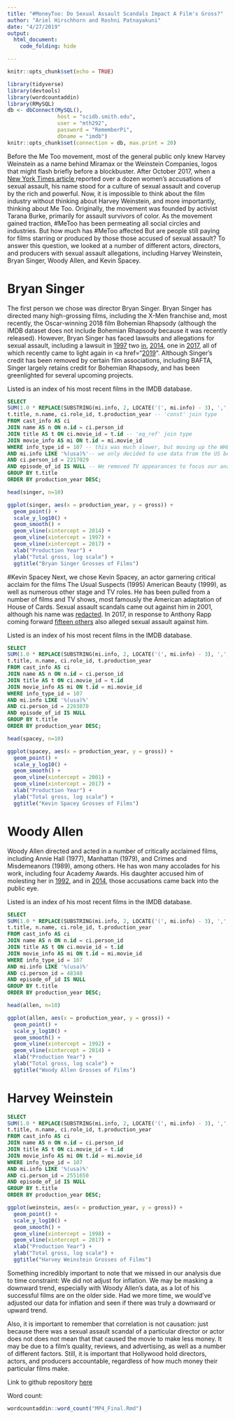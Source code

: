 ```yaml
---
title: "#MoneyToo: Do Sexual Assault Scandals Impact A Film's Gross?"
author: "Ariel Hirschhorn and Roshni Patnayakuni"
date: "4/27/2019"
output: 
  html_document:
    code_folding: hide

---
```


```r
knitr::opts_chunk$set(echo = TRUE)
```

```r
library(tidyverse)
library(devtools)
library(wordcountaddin)
library(RMySQL)
db <- dbConnect(MySQL(), 
                host = "scidb.smith.edu", 
                user = "mth292", 
                password = "RememberPi", 
                dbname = "imdb")
knitr::opts_chunk$set(connection = db, max.print = 20)
```

Before the Me Too movement, most of the general public only knew Harvey Weinstein as a name behind Miramax or the Weinstein Companies, logos that might flash briefly before a blockbuster. After October 2017, when a <a href="https://www.nytimes.com/2017/10/05/us/harvey-weinstein-harassment-allegations.html">New York Times article </a> reported over a dozen women's accusations of sexual assault, his name stood for a culture of sexual assault and coverup by the rich and powerful. Now, it is impossible to think about the film industry without thinking about Harvey Weinstein, and more importantly, thinking about Me Too. Originally, the movement was founded by activist Tarana Burke, primarily for assault survivors of color. As the movement gained traction, #MeToo has been permeating all social circles and industries. But how much has #MeToo affected  But are people still paying for films starring or produced by those those accused of sexual assault? To answer this question, we looked at a number of different actors, directors, and producers with sexual assault allegations, including Harvey Weinstein, Bryan Singer, Woody Allen, and Kevin Spacey. 

# Bryan Singer

The first person we chose was director Bryan Singer. Bryan Singer has directed many high-grossing films, including the X-Men franchise and, most recently, the Oscar-winning 2018 film Bohemian Rhapsody (although the IMDB dataset does not include Bohemian Rhapsody because it was recently released). However, Bryan Singer has faced lawsuits and allegations for sexual assault, including a lawsuit in <a href="https://www.chicagotribune.com/entertainment/ct-xpm-2014-04-18-sns-201404181737reedbusivarietyn1201159632-20140418-story.html">1997</a> two <a href="https://www.bbc.com/news/entertainment-arts-42278174,">in</a>, <a href="https://www.nytimes.com/2014/04/18/business/media/in-lawsuit-director-of-new-x-men-film-is-accused-of-sexual-assault.html">2014</a>, one in <a href="https://www.bbc.com/news/entertainment-arts-42278174">2017</a>, all of which recently came to light again in <a href="<a href="https://www.bbc.com/news/entertainment-arts-42278174">2019</a>". Although Singer's credit has been removed by certain film associations, including BAFTA, Singer largely retains credit for Bohemian Rhapsody, and has been greenlighted for several upcoming projects.  

Listed is an index of his most recent films in the IMDB database. 

```sql
SELECT 
SUM(1.0 * REPLACE(SUBSTRING(mi.info, 2, LOCATE('(', mi.info) - 3), ',', '')) AS gross, -- turned gross column into a string
t.title, n.name, ci.role_id, t.production_year -- 'const' join type
FROM cast_info AS ci
JOIN name AS n ON n.id = ci.person_id
JOIN title AS t ON ci.movie_id = t.id -- 'eq_ref' join type
JOIN movie_info AS mi ON t.id = mi.movie_id 
WHERE info_type_id = 107 -- this was much slower, but moving up the WHERE clause allowed us to use a 'ref' join type 
AND mi.info LIKE '%(usa)%'-- we only decided to use data from the US because only some films listed the international gross
AND ci.person_id = 2217029
AND episode_of_id IS NULL -- We removed TV appearances to focus our analysis, because not all TV episodes listed a gross
GROUP BY t.title
ORDER BY production_year DESC;
```
```r
head(singer, n=10)
```

```r
ggplot(singer, aes(x = production_year, y = gross)) +
  geom_point() +
  scale_y_log10() +
  geom_smooth() +
  geom_vline(xintercept = 2014) +
  geom_vline(xintercept = 1997) +
  geom_vline(xintercept = 2017) +
  xlab("Production Year") +
  ylab("Total gross, log scale") +
  ggtitle("Bryan Singer Grosses of Films")
```

#Kevin Spacey
Next, we chose Kevin Spacey, an actor garnering critical acclaim for the films The Usual Suspects (1995) American Beauty (1999), as well as numerous other stage and TV roles. He has been pulled from a number of films and TV shows, most famously the American adaptation of House of Cards. Sexual assault scandals came out against him in 2001, although his name was <a href="https://www.advocate.com/media/2017/10/31/why-did-advocate-redact-kevin-spaceys-name-2001">redacted</a>. In 2017, in response to Anthony Rapp coming forward <a href="https://money.cnn.com/2017/11/02/media/house-of-cards-kevin-spacey-harassment/index.html">fifteen others</a> also alleged sexual assault against him. 

Listed is an index of his most recent films in the IMDB database. 

```sql
SELECT 
SUM(1.0 * REPLACE(SUBSTRING(mi.info, 2, LOCATE('(', mi.info) - 3), ',', '')) AS gross,
t.title, n.name, ci.role_id, t.production_year
FROM cast_info AS ci
JOIN name AS n ON n.id = ci.person_id
JOIN title AS t ON ci.movie_id = t.id
JOIN movie_info AS mi ON t.id = mi.movie_id
WHERE info_type_id = 107
AND mi.info LIKE '%(usa)%'  
AND ci.person_id = 2263070
AND episode_of_id IS NULL
GROUP BY t.title
ORDER BY production_year DESC;
```
```r
head(spacey, n=10)
```
```r
ggplot(spacey, aes(x = production_year, y = gross)) +
  geom_point() +
  scale_y_log10() +
  geom_smooth() +
  geom_vline(xintercept = 2001) +
  geom_vline(xintercept = 2017) +
  xlab("Production Year") +
  ylab("Total gross, log scale") +
  ggtitle("Kevin Spacey Grosses of Films")
```


# Woody Allen
Woody Allen directed and acted in a number of critically acclaimed films, including Annie Hall (1977), Manhattan (1979), and Crimes and Misdemeanors (1989), among others. He has won many accolades for his work, including four Academy Awards. His daughter accused him of molesting her in <a href="https://www.vanityfair.com/news/2014/02/woody-allen-sex-abuse-10-facts">1992</a>, and in <a href="https://www.nytimes.com/2014/02/02/opinion/sunday/kristof-dylan-farrows-story.html">2014</a>, those accusations came back into the public eye.

Listed is an index of his most recent films in the IMDB database.

```sql
SELECT 
SUM(1.0 * REPLACE(SUBSTRING(mi.info, 2, LOCATE('(', mi.info) - 3), ',', '')) AS gross,
t.title, n.name, ci.role_id, t.production_year
FROM cast_info AS ci
JOIN name AS n ON n.id = ci.person_id
JOIN title AS t ON ci.movie_id = t.id
JOIN movie_info AS mi ON t.id = mi.movie_id
WHERE info_type_id = 107
AND mi.info LIKE '%(usa)%'
AND ci.person_id = 48348
AND episode_of_id IS NULL
GROUP BY t.title
ORDER BY production_year DESC;
```

```r
head(allen, n=10)
```

```r
ggplot(allen, aes(x = production_year, y = gross)) +
  geom_point() +
  scale_y_log10() +
  geom_smooth() +
  geom_vline(xintercept = 1992) +
  geom_vline(xintercept = 2014) +
  xlab("Production Year") +
  ylab("Total gross, log scale") +
  ggtitle("Woody Allen Grosses of Films")
```


# Harvey Weinstein


```sql
SELECT 
SUM(1.0 * REPLACE(SUBSTRING(mi.info, 2, LOCATE('(', mi.info) - 3), ',', '')) AS gross,
t.title, n.name, ci.role_id, t.production_year
FROM cast_info AS ci
JOIN name AS n ON n.id = ci.person_id
JOIN title AS t ON ci.movie_id = t.id
JOIN movie_info AS mi ON t.id = mi.movie_id
WHERE info_type_id = 107
AND mi.info LIKE '%(usa)%'
AND ci.person_id = 2551650
AND episode_of_id IS NULL
GROUP BY t.title
ORDER BY production_year DESC;
```





```r
ggplot(weinstein, aes(x = production_year, y = gross)) +
  geom_point() +
  scale_y_log10() +
  geom_smooth() +
  geom_vline(xintercept = 1998) +
  geom_vline(xintercept = 2017) +
  xlab("Production Year") +
  ylab("Total gross, log scale") +
  ggtitle("Harvey Weinstein Grosses of Films")

```




Something incredibly important to note that we missed in our analysis due to time constraint: We did not adjust for inflation. We may be masking a downward trend, especially with Woody Allen's data, as a lot of his successful films are on the older side. Had we more time, we would've adjusted our data for inflation and seen if there was truly a downward or upward trend. 


Also, it is important to remember that correlation is not causation: just because there was a sexual assault scandal of a particular director or actor does not does not mean that that caused the movie to make less money. It may be due to a film's quality, reviews, and advertising, as well as a number of different factors. Still, it is important that Hollywood hold directors, actors, and producers accountable, regardless of how much money their particular films make.  

Link to github repository <a href="https://github.com/arielhirschhorn/mp4">here</a>

Word count:
```r
wordcountaddin::word_count("MP4_Final.Rmd")
```


